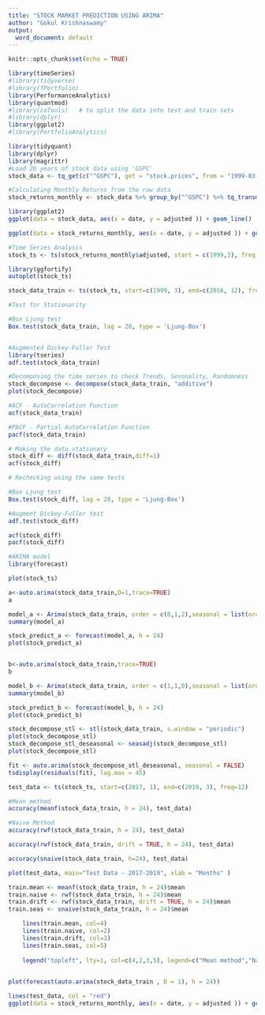 ```yaml
---
title: "STOCK MARKET PREDICTION USING ARIMA"
author: "Gokul Krishnaswamy"
output:
  word_document: default
---
```


```r
knitr::opts_chunk$set(echo = TRUE)
```



```r
library(timeSeries)
#library(tidyverse)
#library(fPortfolio)
library(PerformanceAnalytics)
library(quantmod)
#library(caTools)   # to split the data into test and train sets
#library(dplyr)
library(ggplot2)
#library(PortfolioAnalytics)
```


```r
library(tidyquant)
library(dplyr)
library(magrittr)
#Load 20 years of stock data using 'GSPC'
stock_data <- tq_get(c("^GSPC"), get = "stock.prices", from = "1999-03-01", to = "2019-03-01")

#Calculating Monthly Returns from the raw data
stock_returns_monthly <- stock_data %>% group_by("^GSPC") %>% tq_transmute(select = adjusted, mutate_fun = to_period, period = "months")

```


```r
library(ggplot2)
ggplot(data = stock_data, aes(x = date, y = adjusted )) + geom_line()

ggplot(data = stock_returns_monthly, aes(x = date, y = adjusted )) + geom_line()

```

```r
#Time Series Analysis
stock_ts <- ts(stock_returns_monthly$adjusted, start = c(1999,3), freq = 12)

library(ggfortify)
autoplot(stock_ts)

stock_data_train <- ts(stock_ts, start=c(1999, 3), end=c(2016, 12), freq=12)

```


```r
#Test for Stationarity

#Box Ljung test
Box.test(stock_data_train, lag = 20, type = 'Ljung-Box')


#Augmented Dickey-Fuller Test
library(tseries)
adf.test(stock_data_train)

```

```r
#Decomposing the time series to check Trends, Sesonality, Randomness
stock_decompose <- decompose(stock_data_train, "additive")
plot(stock_decompose)

```

```r
#ACF - AutoCorrelation Function
acf(stock_data_train)

#PACF - Partial AutoCorrelation Function
pacf(stock_data_train)

```

```r

# Making the data stationary
stock_diff <- diff(stock_data_train,diff=1)
acf(stock_diff)
```

```r
# Rechecking using the same tests

#Box Ljung test
Box.test(stock_diff, lag = 20, type = 'Ljung-Box')

#Augment Dickey-Fuller test
adf.test(stock_diff)
```

```r
acf(stock_diff)
pacf(stock_diff)
```

```r
#ARIMA model
library(forecast)

plot(stock_ts)

a<-auto.arima(stock_data_train,D=1,trace=TRUE)
a

model_a <- Arima(stock_data_train, order = c(0,1,2),seasonal = list(order = c(2,1,1), period = 12))
summary(model_a)

stock_predict_a <- forecast(model_a, h = 24)
plot(stock_predict_a)


b<-auto.arima(stock_data_train,trace=TRUE)
b

model_b <- Arima(stock_data_train, order = c(1,1,0),seasonal = list(order = c(2,0,0), period = 12))
summary(model_b)

stock_predict_b <- forecast(model_b, h = 24)
plot(stock_predict_b)

```


```r
stock_decompose_stl <- stl(stock_data_train, s.window = "periodic")
plot(stock_decompose_stl)
stock_decompose_stl_deseasonal <- seasadj(stock_decompose_stl)
plot(stock_decompose_stl)

fit <- auto.arima(stock_decompose_stl_deseasonal, seasonal = FALSE)
tsdisplay(residuals(fit), lag.max = 45)
```


```r
test_data <- ts(stock_ts, start=c(2017, 1), end=c(2019, 3), freq=12)

#Mean method
accuracy(meanf(stock_data_train, h = 24), test_data)
```

```r

#Naive Method
accuracy(rwf(stock_data_train, h = 24), test_data)

```

```r
accuracy(rwf(stock_data_train, drift = TRUE, h = 24), test_data)

```

```r
accuracy(snaive(stock_data_train, h=24), test_data)

plot(test_data, main="Test Data - 2017-2019", xlab = "Months" )

train.mean <- meanf(stock_data_train, h = 24)$mean
train.naive <- rwf(stock_data_train, h = 24)$mean 
train.drift <- rwf(stock_data_train, drift = TRUE, h = 24)$mean
train.seas <- snaive(stock_data_train, h = 24)$mean

    lines(train.mean, col=4)
    lines(train.naive, col=2)
    lines(train.drift, col=3)
    lines(train.seas, col=5)
    
    legend("topleft", lty=1, col=c(4,2,3,5), legend=c("Mean method","Naive method","Drift method", "Seasonal naive method"),bty="n")
    
```

```r
plot(forecast(auto.arima(stock_data_train , D = 1), h = 24))

lines(test_data, col = "red")
ggplot(data = stock_returns_monthly, aes(x = date, y = adjusted )) + geom_line()


```